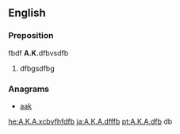 {{also|aka|Aka|åka|AKA}}
==English==

===Preposition===fbdf
'''A.K.'''dfbvsdfb

# {{alternative spelling of|AKA}}dfbgsdfbg

===Anagrams===
* [[aak#English|aak]]

[[he:A.K.A.]]xcbvfhfdfb
[[ja:A.K.A.]]dfffb
[[pt:A.K.A.]]dfb db